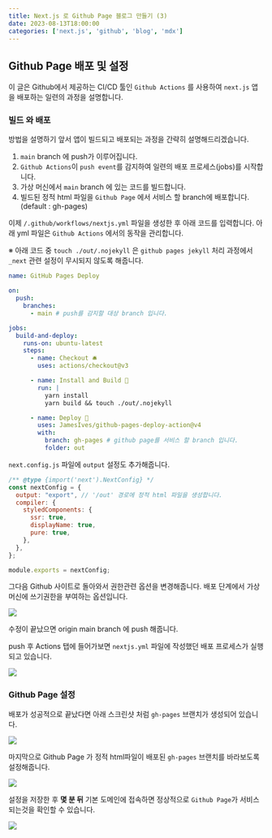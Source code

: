 ```yaml
---
title: Next.js 로 Github Page 블로그 만들기 (3)
date: 2023-08-13T18:00:00
categories: ['next.js', 'github', 'blog', 'mdx']
---
```


## Github Page 배포 및 설정

이 글은 Github에서 제공하는 CI/CD 툴인 `Github Actions` 를 사용하여 `next.js` 앱을 배포하는 일련의 과정을 설명합니다.

### 빌드 와 배포

방법을 설명하기 앞서 앱이 빌드되고 배포되는 과정을 간략히 설명해드리겠습니다.

1. `main` branch 에 push가 이루어집니다.
2. `Github Actions`이 `push event`를 감지하여 일련의 배포 프로세스(jobs)를 시작합니다.
3. 가상 머신에서 `main` branch 에 있는 코드를 빌드합니다.
4. 빌드된 정적 html 파일을 `Github Page` 에서 서비스 할 branch에 배포합니다.
   (default : gh-pages)

이제 `/.github/workflows/nextjs.yml` 파일을 생성한 후 아래 코드를 입력합니다.
아래 yml 파일은 `Github Actions` 에서의 동작을 관리합니다.

※ 아래 코드 중 `touch ./out/.nojekyll` 은 `github pages jekyll` 처리 과정에서 `_next` 관련 설정이 무시되지 않도록 해줍니다.

```yml:/.github/workflows/nextjs.yml
name: GitHub Pages Deploy

on:
  push:
    branches:
      - main # push를 감지할 대상 branch 입니다.

jobs:
  build-and-deploy:
    runs-on: ubuntu-latest
    steps:
      - name: Checkout 🛎️
        uses: actions/checkout@v3

      - name: Install and Build 🔧
        run: |
          yarn install
          yarn build && touch ./out/.nojekyll

      - name: Deploy 🚀
        uses: JamesIves/github-pages-deploy-action@v4
        with:
          branch: gh-pages # github page를 서비스 할 branch 입니다.
          folder: out
```

`next.config.js` 파일에 `output` 설정도 추가해줍니다.

```js:/next.config.js
/** @type {import('next').NextConfig} */
const nextConfig = {
  output: "export", // '/out' 경로에 정적 html 파일을 생성합니다.
  compiler: {
    styledComponents: {
      ssr: true,
      displayName: true,
      pure: true,
    },
  },
};

module.exports = nextConfig;
```

그다음 Github 사이트로 돌아와서 권한관련 옵션을 변경해줍니다.
배포 단계에서 가상머신에 쓰기권한을 부여하는 옵션입니다.

![](2.png)

수정이 끝났으면 origin main branch 에 push 해줍니다.

push 후 Actions 탭에 들어가보면 `nextjs.yml` 파일에 작성했던 배포 프로세스가 실행되고 있습니다.

![](1.png)

### Github Page 설정

배포가 성공적으로 끝났다면 아래 스크린샷 처럼 `gh-pages` 브랜치가 생성되어 있습니다.

![](4.png)

마지막으로 Github Page 가 정적 html파일이 배포된 `gh-pages` 브랜치를 바라보도록 설정해줍니다.

![](3.png)

설정을 저장한 후 **몇 분 뒤** 기본 도메인에 접속하면 정상적으로 `Github Page`가 서비스 되는것을 확인할 수 있습니다.

![](5.png)

